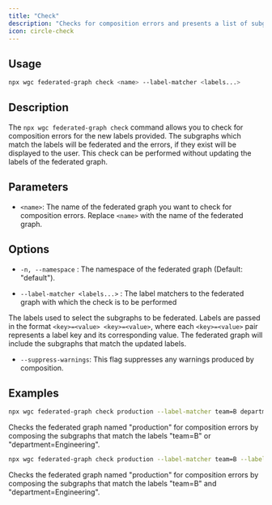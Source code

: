 ```yaml
---
title: "Check"
description: "Checks for composition errors and presents a list of subgraphs that constitute the new federated graph."
icon: circle-check
---
```


## Usage

```bash
npx wgc federated-graph check <name> --label-matcher <labels...>
```

## Description

The `npx wgc federated-graph check` command allows you to check for composition errors for the new labels provided. The subgraphs which match the labels will be federated and the errors, if they exist will be displayed to the user. This check can be performed without updating the labels of the federated graph.

## Parameters

- `<name>`: The name of the federated graph you want to check for composition errors. Replace `<name>` with the name of the federated graph.

## Options

- `-n, --namespace` : The namespace of the federated graph (Default: "default").

- `--label-matcher <labels...>` : The label matchers to the federated graph with which the check is to be performed

The labels used to select the subgraphs to be federated. Labels are passed in the format `<key>=<value> <key>=<value>`, where each `<key>=<value>` pair represents a label key and its corresponding value. The federated graph will include the subgraphs that match the updated labels.

- `--suppress-warnings`: This flag suppresses any warnings produced by composition.

## Examples

```bash
npx wgc federated-graph check production --label-matcher team=B department=Engineering
```

Checks the federated graph named "production" for composition errors by composing the subgraphs that match the labels "team=B" or "department=Engineering".

```bash
npx wgc federated-graph check production --label-matcher team=B --label-matcher department=Engineering
```

Checks the federated graph named "production" for composition errors by composing the subgraphs that match the labels "team=B" and "department=Engineering".
